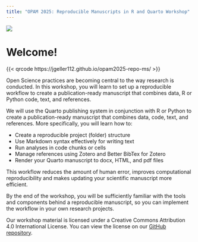 ```yaml
---
title: "OPAM 2025: Reproducible Manuscripts in R and Quarto Workshop"
---
```


![](images/opam.png){fig-align="center"}

# Welcome! {.unnumbered}

<p align="center">

{{< qrcode https://jgeller112.github.io/opam2025-repo-ms/ >}}

</p>

Open Science practices are becoming central to the way research is conducted. In this workshop, you will learn to set up a reproducible workflow to create a publication-ready manuscript that combines data, R or Python code, text, and references.

We will use the Quarto publishing system in conjunction with R or Python to create a publication-ready manuscript that combines data, code, text, and references. More specifically, you will learn how to:

-   Create a reproducible project (folder) structure
-   Use Markdown syntax effectively for writing text
-   Run analyses in code chunks or cells
-   Manage references using Zotero and Better BibTex for Zotero
-   Render your Quarto manuscript to docx, HTML, and pdf files

This workflow reduces the amount of human error, improves computational reproducibility and makes updating your scientific manuscript more efficient.

By the end of the workshop, you will be sufficiently familiar with the tools and components behind a reproducible manuscript, so you can implement the workflow in your own research projects.

Our workshop material is licensed under a Creative Commons Attribution 4.0 International License. You can view the license on our [GitHub repository](https://jgeller112.github.io/BC_2025_Repo_Manuscripts/).
